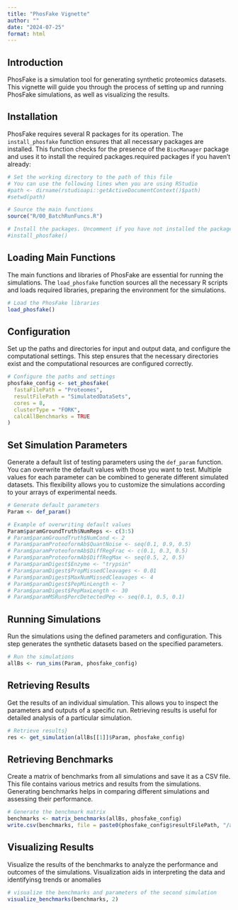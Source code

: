 ```yaml
---
title: "PhosFake Vignette"
author: ""
date: "2024-07-25"
format: html
---
```


## Introduction

PhosFake is a simulation tool for generating synthetic proteomics datasets. This vignette will guide you through the process of setting up and running PhosFake simulations, as well as visualizing the results.

## Installation

PhosFake requires several R packages for its operation. The `install_phosfake` function ensures that all necessary packages are installed. This function checks for the presence of the `BiocManager` package and uses it to install the required packages.required packages if you haven't already:

```r
# Set the working directory to the path of this file
# You can use the following lines when you are using RStudio
#path <- dirname(rstudioapi::getActiveDocumentContext()$path)
#setwd(path)

# Source the main functions
source("R/00_BatchRunFuncs.R")

# Install the packages. Uncomment if you have not installed the packages yet
#install_phosfake()
```

## Loading Main Functions

The main functions and libraries of PhosFake are essential for running the simulations. The `load_phosfake` function sources all the necessary R scripts and loads required libraries, preparing the environment for the simulations.

```r

# Load the PhosFake libraries
load_phosfake()
```

## Configuration

Set up the paths and directories for input and output data, and configure the computational settings. This step ensures that the necessary directories exist and the computational resources are configured correctly.

```r
# Configure the paths and settings
phosfake_config <- set_phosfake(
  fastaFilePath = "Proteomes",
  resultFilePath = "SimulatedDataSets",
  cores = 8,
  clusterType = "FORK",
  calcAllBenchmarks = TRUE
)
```

## Set Simulation Parameters

Generate a default list of testing parameters using the `def_param` function. You can overwrite the default values with those you want to test. Multiple values for each parameter can be combined to generate different simulated datasets. This flexibility allows you to customize the simulations according to your arrays of experimental needs.

```r
# Generate default parameters
Param <- def_param()

# Example of overwriting default values
Param$paramGroundTruth$NumReps <- c(3:5)
# Param$paramGroundTruth$NumCond <- 2
# Param$paramProteoformAb$QuantNoise <- seq(0.1, 0.9, 0.5)
# Param$paramProteoformAb$DiffRegFrac <- c(0.1, 0.3, 0.5)
# Param$paramProteoformAb$DiffRegMax <- seq(0.5, 2, 0.5)
# Param$paramDigest$Enzyme <- "trypsin"
# Param$paramDigest$PropMissedCleavages <- 0.01
# Param$paramDigest$MaxNumMissedCleavages <- 4
# Param$paramDigest$PepMinLength <- 7
# Param$paramDigest$PepMaxLength <- 30
# Param$paramMSRun$PercDetectedPep <- seq(0.1, 0.5, 0.1)
```

## Running Simulations

Run the simulations using the defined parameters and configuration. This step generates the synthetic datasets based on the specified parameters.

```r
# Run the simulations
allBs <- run_sims(Param, phosfake_config)

```

## Retrieving Results

Get the results of an individual simulation. This allows you to inspect the parameters and outputs of a specific run. Retrieving results is useful for detailed analysis of a particular simulation.

```r
# Retrieve results}
res <- get_simulation(allBs[[1]]$Param, phosfake_config)

```

## Retrieving Benchmarks

Create a matrix of benchmarks from all simulations and save it as a CSV file. This file contains various metrics and results from the simulations. Generating benchmarks helps in comparing different simulations and assessing their performance.

```r
# Generate the benchmark matrix
benchmarks <- matrix_benchmarks(allBs, phosfake_config)
write.csv(benchmarks, file = paste0(phosfake_config$resultFilePath, "/allBenchmarks.csv"))

```

## Visualizing Results

Visualize the results of the benchmarks to analyze the performance and outcomes of the simulations. Visualization aids in interpreting the data and identifyinsg trends or anomalies

```r
# visualize the benchmarks and parameters of the second simulation
visualize_benchmarks(benchmarks, 2)

```
